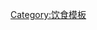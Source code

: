 {{Navbox
|name  = Citrus
|state = {{{1|autocollapse}}}
|listclass = hlist
|title = [[柑橘|<span style="color:#fff">柑橘</span>]]<span style="font-size:80%">
|titleclass = 
|titlestyle = background:#ff5511; color:#fff
|abovestyle = background:#fbd665<!--#D9E7AC-->;
|belowstyle = background:#fbd665<!--#D0E198-->;<!--Original color palette copied from the template describing phones-->
|liststyle = line-height:1.5em;
|groupstyle = background:#ff8b24
|group1 = 柑橘屬<br>獨立物種
|list1 =
{{Navbox subgroup
|groupstyle = background:#ffcc22
|group1 = 主要源<br>頭物種
|list1 =
*[[柚]]
*[[枸櫞]]
*[[橘]]
*[[金柑]]
{{Navbox subgroup
|groupstyle = background:#fbd665
|group1 = [[柚]]（Pomelo）之變種或栽培品種
|list1 =
*[[斗柚]]
*[[樟柚]]
*[[蜜柚]]
*[[晚白柚]]
*[[西施柚]]
*[[汶萊紅柚]]
*[[泰國蜜柚]]
*[[琯溪蜜柚]]
*[[盤谷文旦]]
*[[土佐文旦]]
*[[麻豆文旦]]
*[[麻豆白柚]]
*[[麻豆紅柚]]
*[[橘紅]]
*[[沙田柚]]
*[[桑麻柚]]
*[[四季抛]]
*[[金蘭柚]]
*[[金香柚]]
*[[梁平柚]]
*[[坪山柚]]
*[[安江長柚]]
|group2 = [[枸櫞]]（Citron）之變種或栽培品種
|list2 = 
*[[佛手柑]]
*[[雲南香橼]]
*{{le|以色列香櫞|Balady citron}}
*{{le|鑽石枸櫞|Diamante citron}}
*{{le|希臘枸櫞|Greek citron}}
|group3 = [[橘]]（Mandarin）之變種或栽培品種
|list3 =
*[[臺灣香檬]]
*[[橘柑]]
*{{le|南豐蜜橘|Nanfengmiju}}
*{{le|克婁巴特拉橘|Citrus reshni}}
*[[砂糖橘]]
*[[黃岩蜜橘]]
*[[福橘]]
*[[槾橘]]
|group4 = [[金柑]]（Kumquat）之變種或栽培品種
|list4 = 
*[[山橘]]
*[[長實金柑]]
*[[長壽金柑]]
}}
|group2 = 大翼橙
|list2 =
*[[宜昌橙]] 
*[[箭葉橙]]
*[[小花大翼橙]]
*[[紅河橙]]
|group3 = 澳洲柑橘
|list3 = 
*{{le|澳洲手指萊姆|Citrus australasica}}
*{{le|澳洲圓萊姆|Citrus australis}}
*{{le|澳洲沙漠萊姆|Citrus glauca}}
}}
|group2 = 柑橘屬<br>雜交種
|list2 =
{{Navbox subgroup
|groupstyle = background:#ffcc22
|group1 = 主要<br>雜交種
|list1 =
*[[苦橙]]（柚×橘）
*[[橙]]（柚×橘）
*[[葡萄柚]]（柚×橙）
*[[檸檬]]（枸櫞×苦橙）
*[[柑]]（橘×橙）
{{Navbox subgroup
|groupstyle = background:#fbd665
|group1 = [[苦橙]]（Bitter orange）之變種或栽培品種
|list1 =
*{{le|代代橙|Daidai}}
*[[枸頭橙]]
*[[甜橙]]（柳丁）
*[[红皮酸橙]]
*[[黄皮酸橙]]
*[[小紅橙]]
*{{le|奇異橙|Bizzaria}}（「苦橙＋佛羅倫薩香櫞」之嫁接嵌合體）
|group2 = [[橙]]（Orange）之變種或栽培品種
|list2 =
*[[血橙]]
*[[臍橙]]
*[[無酸橙]]
*{{le|晚倫西亞橙|Valencia orange}}
*[[雅法橙]]
*[[紅江橙]]
*[[大红橙]]
*[[化州橙]]
*[[錦橙]]
*[[浦市橙]]
*[[雪橙]]
|group3 = [[葡萄柚]]（Grapefruit）之變種或栽培品種
|list3 =
*[[紅寶石葡萄柚]] 
*[[星紅寶石葡萄柚]]
*[[鄧肯葡萄柚]]
*[[鮑文葡萄柚]]
|group4 = [[檸檬]]（Lemon）之變種或栽培品種
|list4 =
*[[優利卡檸檬]]
*{{le|斑紋粉紅檸檬|Variegated pink lemon}}
|group5 = [[柑]]（Tangerine）之變種或栽培品種
|list5 =
*{{le|丹西紅橘|Dancy (citrus)}}
*{{le|地中海紅橘|Citrus × deliciosa}}
*[[椪柑]]
*[[溫州蜜柑]]
*{{lj|紀州蜜柑|キシュウミカン}}
*{{le|櫻島小蜜柑|Komikan (fruit)}}
*[[安可柑]]
*[[扁柑]]
*[[茶枝柑]]
*[[瑪瑙柑]]
*[[沙柑]]
*[[蕉柑]]
}}
|group5 = 其餘<br>雜交種
|list5 =
{{Navbox subgroup
|groupstyle = background:#fbd665
|group1 = [[柚]]（Pomelo）之雜交種
|list1 =
*{{le|龐德羅莎檸檬|Ponderosa lemon}}（柚×枸櫞）
*[[常山胡柚]]（柚×橙）
*[[香圓]]（柚×橙）
*[[白金葡萄柚]]（柚×葡萄柚）
*{{le|蜜羅金柚|Melogold}}（柚×葡萄柚）
|group2 = [[枸櫞]]（Citron）之雜交種
|list2 =
*{{le|龐德羅莎檸檬|Ponderosa lemon}}（枸櫞×柚）
*{{le|粗皮檸檬|Rough lemon}}（枸櫞×橘）
*[[黎檬]]（枸櫞×橘）
*[[墨西哥萊檬|墨西哥萊姆]]（枸櫞×小花大翼橙）
*{{le|阿萊檬|Citrus macrophylla}}（枸櫞×小花大翼橙）
*{{le|甜青檸|Citrus limetta}}（枸櫞×苦橙）
*[[梅爾檸檬]]（枸櫞×柚/橘雜交種）
*{{le|梨檸檬|Lumia (citrus)}}（枸櫞×葡萄柚）
*{{le|佛羅倫薩香櫞|Florentine citron}}（枸櫞×檸檬）
|group3 = [[橘]]（Mandarin）之雜交種
|list3 =
*{{le|粗皮檸檬|Rough lemon}}（橘×枸櫞）
*[[黎檬]]（橘×枸櫞）
*[[四季橘]]（橘×金柑）
*[[香橙]]（橘×宜昌橙）
*[[酢橘]]（橘×宜昌橙）
*{{le|檸檬汽水果|Lemonade fruit}}（橘×檸檬）
|group4 = [[金柑]]（Kumquat）之雜交種
|list4 =
*[[四季橘]]（金柑×橘）
*{{le|橘金柑|Orangequat}}（金柑×溫州蜜柑）
*{{le|萊姆金柑|Limequat}}（金柑×墨西哥萊姆）
|group5 = [[苦橙]]（Bitter orange）之雜交種
|list5 =
*{{le|甜青檸|Citrus limetta}}（苦橙×枸櫞）
*{{le|臭橙|Kabosu}}（苦橙×宜昌橙）
*[[香檸檬]]（苦橙×甜青檸）
|group6 = [[橙]]（Orange）之雜交種
|list6 =
*[[常山胡柚]]（橙×柚）
*[[香圓]]（橙×柚）
*[[桶柑]]（橙×柑）
*[[海梨柑]]（橙×柑）
*{{le|橙柚|Orangelo}}（橙×葡萄柚）
|group7 = [[葡萄柚]]（Grapefruit）之雜交種
|list7 =
*[[白金葡萄柚]]（葡萄柚×柚）
*{{le|蜜羅金柚|Melogold}}（葡萄柚×柚）
*{{le|梨檸檬|Lumia (citrus)}}（葡萄柚×枸櫞）
*{{le|橙柚|Orangelo}}（葡萄柚×橙）
*[[明尼橘柚]]（鄧肯葡萄柚×丹西紅橘）
*[[奧蘭多橘柚]]（鮑文葡萄柚×丹西紅橘）
*[[塞米諾爾橘柚]]（鮑文葡萄柚×丹西紅橘）
*[[桑頓橘柚]]（葡萄柚×柑）
*[[牙買加醜橘]]（葡萄柚×柑）
*{{le|帝王檸檬|Imperial lemon}}（葡萄柚×檸檬）
|group8 = [[檸檬]]（Lemon）之雜交種
|list8 =
*{{le|佛羅倫薩香櫞|Florentine citron}}（檸檬×枸櫞）
*{{le|檸檬汽水果|Lemonade fruit}}（檸檬×橘）
*{{le|波斯萊姆|Persian lime}}（檸檬×墨西哥萊姆）
*{{le|帝王檸檬|Imperial lemon}}（檸檬×葡萄柚）
|group9 = [[柑]]（Tangerine）之雜交種
|list9 =
{{Navbox subgroup
|groupstyle = background:#f9f79e
|group1 = [[橘柚]]（Tangelo）
|list1 =
*[[明尼橘柚]]（丹西紅橘×鄧肯葡萄柚）
*[[奧蘭多橘柚]]（丹西紅橘×鮑文葡萄柚）
*[[塞米諾爾橘柚]]（丹西紅橘×鮑文葡萄柚）
*[[桑頓橘柚]]（柑×葡萄柚）
*[[牙買加醜橘]]（柑×葡萄柚）
*[[諾瓦橘柚]]（克里曼丁紅橘×奧蘭多橘柚）
|group2 = {{le|橘橙|Tangor}}（Tangor）
|list2 =
*{{le|陶柑|Cam sành}}（親本不詳）
*{{le|茂谷柑|Murcott (fruit)}}（親本不詳）
*{{le|OK橙|Ortanique}}（親本不詳）
*{{le|埃倫代爾橘|Ellendale Mandarin}}（親本不詳）
*[[桶柑]]（椪柑×臍橙）
*[[海梨柑]]（椪柑×臍橙）
*[[清見]]（溫州蜜柑×橙）
*[[伊予柑]]（溫州蜜柑×橙）
*[[克里曼丁紅橘]]（地中海紅橘×橙）
*{{le|金諾橘|Kinnow}}（陶柑×地中海紅橘）
*{{le|弗魯阿橘|Frua}}（陶柑×丹西紅橘）
*[[凸頂柑|不知火]]（椪柑×清見）
*{{le|瀨戶香橙|Setoka}}（茂谷柑×口之津37號）
}}
*{{le|橘金柑|Orangequat}}（溫州蜜柑×金柑）
*{{le|血萊姆|Blood lime}}（埃倫代爾橘×澳洲手指萊姆）
*{{le|雞尾酒葡萄柚|Mandelo}}（弗魯阿橘×泰國蜜柚）
}}
}}
|group3 = 柑橘屬<br>雜柑
|list3 = 
*[[南庄橙|南-{庄}-橙]]
*[[夏蜜柑]]
*[[甘夏]]
*[[八朔]]
*[[日向夏]]
*{{lj|河內晚柑|河内晩柑}}
*{{le|黄金柑|Ogonkan}}
*[[湘南黃金]]
*[[三寶柑]]
*{{le|平兵衛酢|Hebesu}}
*{{le|柚柑|Yukou (Japanese citrus)}}
*{{le|賈巴拉柑橘|Jabara (citrus)}}
*{{le|厚葉橙|Citrus myrtifolia}}
*{{link-ml|歐迪丘庫提|ഒടിച്ചുകുത്തി നാരകം}}
*[[枳]]
}}<noinclude>
[[Category:饮食模板]]
{{documentation}}</noinclude>